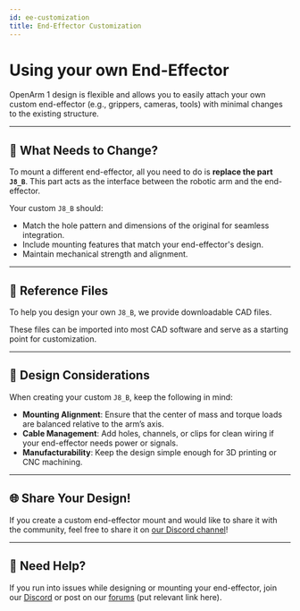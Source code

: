 ```yaml
---
id: ee-customization
title: End-Effector Customization
---
```


# Using your own End-Effector

OpenArm 1 design is flexible and allows you to easily attach your own custom end-effector (e.g., grippers, cameras, tools) with minimal changes to the existing structure.

---

## 🔄 What Needs to Change?

To mount a different end-effector, all you need to do is **replace the part `J8_B`**. This part acts as the interface between the robotic arm and the end-effector.

Your custom `J8_B` should:

- Match the hole pattern and dimensions of the original for seamless integration.
- Include mounting features that match your end-effector's design.
- Maintain mechanical strength and alignment.

---

## 📂 Reference Files

To help you design your own `J8_B`, we provide downloadable CAD files.

These files can be imported into most CAD software and serve as a starting point for customization.

---

## 🧠 Design Considerations

When creating your custom `J8_B`, keep the following in mind:

- **Mounting Alignment**: Ensure that the center of mass and torque loads are balanced relative to the arm’s axis.
- **Cable Management**: Add holes, channels, or clips for clean wiring if your end-effector needs power or signals.
- **Manufacturability**: Keep the design simple enough for 3D printing or CNC machining.

---

## 🌐 Share Your Design!

If you create a custom end-effector mount and would like to share it with the community, feel free to share it on [our Discord channel](https://discord.gg/FsZaZ4z3We)!

---

## 💬 Need Help?

If you run into issues while designing or mounting your end-effector, join our [Discord](https://discord.gg/FsZaZ4z3We) or post on our [forums](https://forums.example.com/robotic-arm) (put relevant link here).
